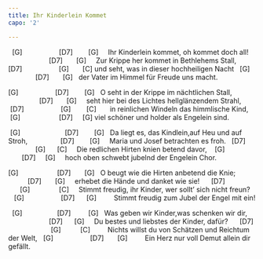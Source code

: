 ```yaml
---
title: Ihr Kinderlein Kommet
capo: '2'

---
```


   [G]                   [D7]        [G]    
Ihr Kinderlein kommet, oh kommet doch all!
                        [D7]       [G]    
Zur Krippe her kommet in Bethlehems Stall,
   [D7]                   [G]       [C] 
und seht, was in dieser hochheiligen Nacht
   [G]                 [D7]       [G]  
der Vater im Himmel für Freude uns macht.

 [G]                   [D7]        [G]  
O seht in der Krippe im nächtlichen Stall,
                             [D7]       [G]    
seht hier bei des Lichtes hellglänzendem Strahl,
  [D7]                   [G]        [C]      
in reinlichen Windeln das himmlische Kind,
    [G]                    [D7]     [G] 
viel schöner und holder als Engelein sind.

  [G]                       [D7]        [G]   
Da liegt es, das Kindlein,auf Heu und auf Stroh,
                 [D7]        [G]    
Maria und Josef betrachten es froh.
   [D7]                   [G]      [C]     
Die redlichen Hirten knien betend davor,
    [G]                      [D7]     [G]    
hoch oben schwebt jubelnd der Engelein Chor.

 [G]                    [D7]       [G]   
O beugt wie die Hirten anbetend die Knie;
                     [D7]       [G]    
erhebet die Hände und danket wie sie!
      [D7]                     [G]               [C]     
Stimmt freudig, ihr Kinder, wer sollt' sich nicht freun?
      [G]                   [D7]      [G]        
Stimmt freudig zum Jubel der Engel mit ein!

   [G]                  [D7]         [G]   
Was geben wir Kinder,was schenken wir dir,
                          [D7]      [G]    
Du bestes und liebstes der Kinder, dafür?
      [D7]                       [G]          [C]        
Nichts willst du von Schätzen und Reichtum der Welt,
   [G]                   [D7]       [G]        
Ein Herz nur voll Demut allein dir gefällt.

